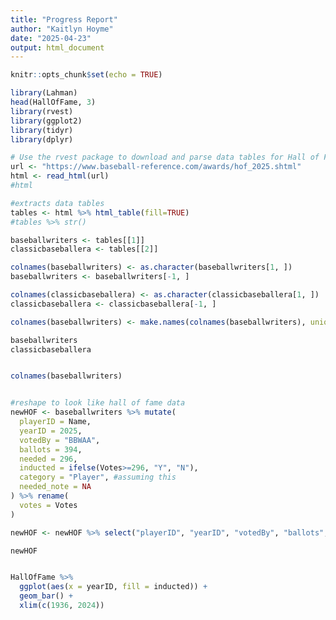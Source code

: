 ```yaml
---
title: "Progress Report"
author: "Kaitlyn Hoyme"
date: "2025-04-23"
output: html_document
---
```


```r
knitr::opts_chunk$set(echo = TRUE)
```


```r

library(Lahman)
head(HallOfFame, 3)
library(rvest)
library(ggplot2)
library(tidyr)
library(dplyr)

# Use the rvest package to download and parse data tables for Hall of Fame voting records.
url <- "https://www.baseball-reference.com/awards/hof_2025.shtml"
html <- read_html(url)
#html

#extracts data tables
tables <- html %>% html_table(fill=TRUE)
#tables %>% str()

baseballwriters <- tables[[1]]
classicbaseballera <- tables[[2]]

colnames(baseballwriters) <- as.character(baseballwriters[1, ])
baseballwriters <- baseballwriters[-1, ]

colnames(classicbaseballera) <- as.character(classicbaseballera[1, ])
classicbaseballera <- classicbaseballera[-1, ]

colnames(baseballwriters) <- make.names(colnames(baseballwriters), unique = TRUE)

baseballwriters
classicbaseballera


colnames(baseballwriters)


#reshape to look like hall of fame data
newHOF <- baseballwriters %>% mutate(
  playerID = Name,
  yearID = 2025,
  votedBy = "BBWAA",
  ballots = 394,
  needed = 296,
  inducted = ifelse(Votes>=296, "Y", "N"),
  category = "Player", #assuming this
  needed_note = NA
) %>% rename(
  votes = Votes
)

newHOF <- newHOF %>% select("playerID", "yearID", "votedBy", "ballots", "needed", "votes", "inducted", "category", "needed_note")

newHOF


HallOfFame %>% 
  ggplot(aes(x = yearID, fill = inducted)) +
  geom_bar() +
  xlim(c(1936, 2024))




```

